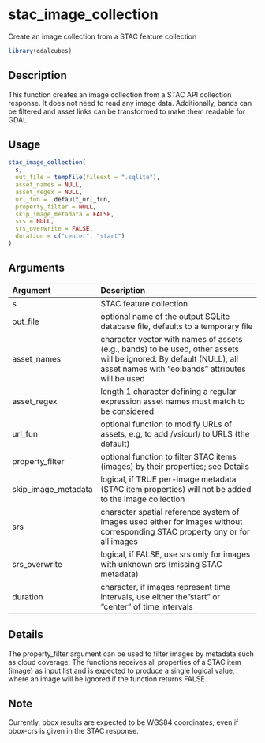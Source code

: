 # stac_image_collection

Create an image collection from a STAC feature collection



```r
library(gdalcubes)
```

## Description

This function creates an image collection from a STAC API collection response. It does not
need to read any image data. Additionally, bands can be filtered and asset links can be transformed to make them
readable for GDAL.


## Usage


```r
stac_image_collection(
  s,
  out_file = tempfile(fileext = ".sqlite"),
  asset_names = NULL,
  asset_regex = NULL,
  url_fun = .default_url_fun,
  property_filter = NULL,
  skip_image_metadata = FALSE,
  srs = NULL,
  srs_overwrite = FALSE,
  duration = c("center", "start")
)

```


## Arguments

| Argument    | Description                       |
|:------------|:----------------------------------|
| s | STAC feature collection |
| out_file | optional name of the output SQLite database file, defaults to a temporary file |
| asset_names | character vector with names of assets (e.g., bands) to be used, other assets will be ignored. By default (NULL), all asset names with "eo:bands" attributes will be used |
| asset_regex | length 1 character defining a regular expression asset names must match to be considered |
| url_fun | optional function to modify URLs of assets, e.g, to add /vsicurl/ to URLS (the default) |
| property_filter | optional function to filter STAC items (images) by their properties; see Details |
| skip_image_metadata | logical, if TRUE per-image metadata (STAC item properties) will not be added to the image collection |
| srs | character spatial reference system of images used either for images without corresponding STAC property ony or for all images |
| srs_overwrite | logical, if FALSE, use srs only for images with unknown srs (missing STAC metadata) |
| duration | character, if images represent time intervals, use either the"start" or "center" of time intervals |


## Details

The property_filter argument can be used to filter images by metadata such as cloud coverage. 
The functions receives all properties of a STAC item (image) as input list and is expected to produce a single logical value,
where an image will be ignored if the function returns FALSE.


## Note

Currently, bbox results are expected to be WGS84 coordinates, even if bbox-crs is given in the STAC response.


